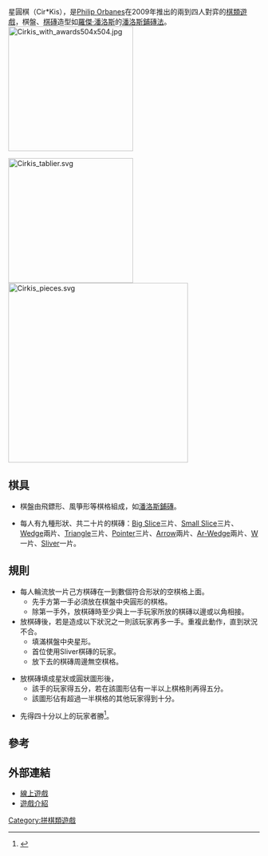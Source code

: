 {{Link style|time=2015-12-12T02:12:04+00:00}}
星圓棋（Cir*Kis），是[[:en:Philip_Orbanes|Philip Orbanes]]在2009年推出的兩到四人對弈的[[棋類遊戲|棋類遊戲]]，棋盤、[[棋磚|棋磚]]造型如[[羅傑·潘洛斯|羅傑·潘洛斯]]的[[潘洛斯鋪磚法|潘洛斯鋪磚法]]。
[[Image:Cirkis_with_awards504x504.jpg|250px]] 

[[Image:Cirkis_tablier.svg|250px]]   [[Image:Cirkis_pieces.svg|360px]]

==棋具==

*棋盤由飛鏢形、風箏形等棋格組成，如[[潘洛斯鋪磚|潘洛斯鋪磚]]。

*每人有九種形狀、共二十片的棋磚：[[Big_Slice|Big Slice]]三片、[[Small_Slice|Small Slice]]三片、[[Wedge|Wedge]]兩片、[[Triangle|Triangle]]三片、[[Pointer|Pointer]]三片、[[Arrow|Arrow]]兩片、[[Ar-Wedge|Ar-Wedge]]兩片、[[W|W]]一片、[[Silver|Sliver]]一片。

==規則==

*每人輪流放一片己方棋磚在一到數個符合形狀的空棋格上面。
**先手方第一手必須放在棋盤中央圓形的棋格。
**除第一手外，放棋磚時至少與上一手玩家所放的棋磚以邊或以角相接。
*放棋磚後，若是造成以下狀況之一則該玩家再多一手。重複此動作，直到狀況不合。
**填滿棋盤中央星形。
**首位使用Sliver棋磚的玩家。
**放下去的棋磚周邊無空棋格。

*放棋磚填成星狀或圓狀圖形後，
**該手的玩家得五分，若在該圖形佔有一半以上棋格則再得五分。
**該圖形佔有超過一半棋格的其他玩家得到十分。

*先得四十分以上的玩家者勝<ref>{{Cite web |url=http://www.winning-moves.com//images/cirkis-rulesv3.pdf |title=Cirkis rules |access-date=2011-04-06 |archive-date=2014-08-03 |archive-url=https://web.archive.org/web/20140803113616/http://winning-moves.com/images/cirkis-rulesv3.pdf |dead-url=no }}</ref>。

==參考==
<div class="references-small">
<references/>
</div>

==外部連結==

*[http://www.winning-moves.com/images/Cir_Kis_game.swf  線上遊戲]
*[http://boardgamegeek.com/boardgame/53804/cirkis 遊戲介紹] {{Wayback|url=http://boardgamegeek.com/boardgame/53804/cirkis |date=20210223211111 }}


[[Category:拼棋類遊戲|Category:拼棋類遊戲]]